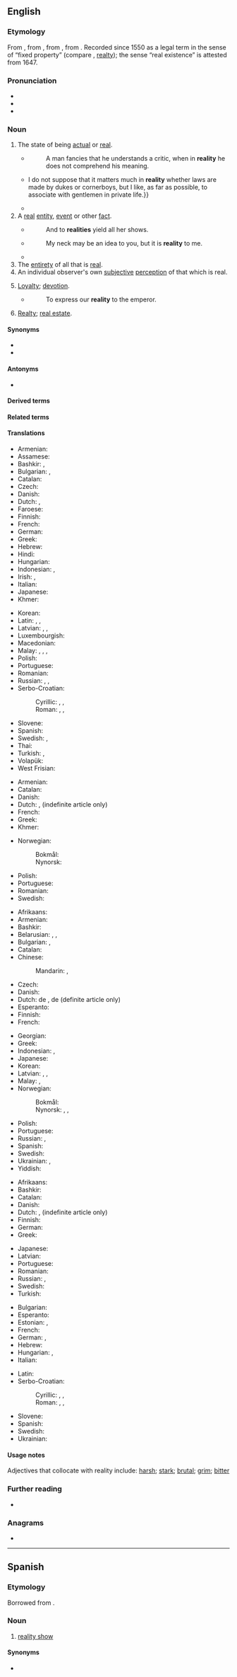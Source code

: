 ==English==

===Etymology===
{{defdate|circa 1540}} From {{der|en|fr|réalité||quality of being real}}, from {{der|en|frm|realité||property, possession}}, from {{der|en|ML.|reālitās}}, from {{der|en|LL.|reālis||real}}. Recorded since 1550 as a legal term in the sense of “fixed property” (compare {{m|en|real estate}}, [[realty]]); the sense “real existence” is attested from 1647.

===Pronunciation===
* {{IPA|/ɹiˈælɪti/|/ɹiˈæləti/|lang=en}}
* {{audio|en-us-reality.ogg|Audio (US)|lang=en}}
* {{rhymes|ælɪti|lang=en}}

===Noun===
{{en-noun|-|realities}}

# The state of being [[actual]] or [[real]].
#: {{ux|en|The '''reality''' of the crash scene on TV dawned upon him only when he saw the victim was no actor but his friend.}}
#* {{rfdate||and other bibliographic particulars}} {{w|Joseph Addison}}
#*: A man fancies that he understands a critic, when in '''reality''' he does not comprehend his meaning.
#* {{RQ:Birmingham Gossamer|chapter=I|passage=As a political system democracy seems to me extraordinarily foolish,{{nb...}}. My servant is, so far as I am concerned, welcome to as many votes as he can get.{{...}}I do not suppose that it matters much in '''reality''' whether laws are made by dukes or cornerboys, but I like, as far as possible, to associate with gentlemen in private life.}}
#* {{quote-magazine|date=2013-06-07|author={{w|Joseph Stiglitz}}| volume=188| issue=26| page=19| magazine={{w|The Guardian Weekly}}| title=[http://www.guardian.co.uk/commentisfree/2013/may/27/globalisation-is-about-taxes-too Globalisation is about taxes too]| passage=It is time the international community faced the '''reality''': we have an unmanageable, unfair, distortionary global tax regime. It is a tax system that is pivotal in creating the increasing inequality that marks most advanced countries today{{nb...}}.}}
# A [[real]] [[entity]], [[event]] or other [[fact]].
#: {{ux|en|The ultimate '''reality''' of life is that it ends in death.}}
#* {{rfdate||and other bibliographic particulars}} {{w|John Milton}}
#*: And to '''realities''' yield all her shows.
#* {{rfdate||and other bibliographic particulars}} {{w|James Beattie}}
#*: My neck may be an idea to you, but it is '''reality''' to me.
#* {{quote-book|author=European Court of Human Rights|title=Wypych v. Poland|date=25-10-2005|url=https://hudoc.echr.coe.int/eng?i=001-71236|issue=2428/05|passage=Given the economic '''realities''' of contemporary Poland, a requirement to provide information on movable assets which exceed PLN 10,000 in value cannot be held to be excessive.}}
# The [[entirety]] of all that is [[real]].
# An individual observer's own [[subjective]] [[perception]] of that which is real.
# {{lb|en|obsolete}} [[loyalty|Loyalty]]; [[devotion]].
#* {{rfdate||and other bibliographic particulars}} {{w|Thomas Fuller}}
#*: To express our '''reality''' to the emperor.
# {{lb|en|legal|obsolete}} [[realty|Realty]]; [[real estate]].

====Synonyms====
* {{l|en|truth}}
* {{l|en|actuality}}

====Antonyms====
* {{l|en|fantasy}}

====Derived terms====
{{der3|lang=en|
|{{l|en|absolute reality}}
|{{l|en|augmented reality}}
|{{l|en|bite of the reality sandwich}}
|{{l|en|consensus reality}}
|{{l|en|in reality}}
|{{l|en|mixed reality}}
|{{l|en|real reality}}
|{{l|en|reality-based}}
|{{l|en|reality challenged}}
|{{l|en|reality check}}
|{{l|en|reality distortion field}}
|{{l|en|reality pornography}}
|{{l|en|reality principle}}
|{{l|en|reality show}}
|{{l|en|reality television}}
|{{l|en|reality testing}}
|{{l|en|reality therapy}}
|{{l|en|reality TV}}
|{{l|en|unreality}}
|{{l|en|virtual reality}}
}}

====Related terms====
{{rel3|lang=en
|{{l|en|realia}}
|{{l|en|realism}}
|{{l|en|realize}}
|{{l|en|realization}}
|{{l|en|realty}}
}}

====Translations====
{{trans-top|state of being actual or real}}
* Armenian: {{t+|hy|իրականություն}}
* Assamese: {{t|as|দিঠক}}
* Bashkir: {{t|ba|ғәмәл}}, {{t|ba|ысынбарлыҡ}}
* Bulgarian: {{t+|bg|действи́телност|f|sc=Cyrl}}, {{t+|bg|реа́лност|f|sc=Cyrl}}
* Catalan: {{t+|ca|realitat|f}}
* Czech: {{t+|cs|skutečnost|f}}
* Danish: {{t+|da|virkelighed|c}}
* Dutch: {{t+|nl|werkelijkheid|f}}, {{t+|nl|realiteit|f}}
* Faroese: {{t|fo|veruleiki|m}}
* Finnish: {{t+|fi|olemassaolo}}
* French: {{t+|fr|réalité|f}}
* German: {{t+|de|Wirklichkeit|f}}
* Greek: {{t+|el|πραγματικότητα|f}}
* Hebrew: {{t-needed|he}}
* Hindi: {{t+|hi|सच्चाई|f|sc=Deva}}
* Hungarian: {{t+|hu|valóság}}
* Indonesian: {{t+|id|realitas}}, {{t+|id|kenyataan}}
* Irish: {{t|ga|nithiúlacht|f}}, {{t|ga|réadúlacht|f}}
* Italian: {{t+|it|realtà|f}}
* Japanese: {{t+|ja|実在|tr=じつざい, jitsuzai}}
* Khmer: {{t|km|ការពិត|tr=kaa pɨt|sc=Khmr}}
{{trans-mid}}
* Korean: {{t-needed|ko}}
* Latin: {{t|la|natura}}, {{t|la|eventus}}, {{t+|la|veritas}}
* Latvian: {{t|lv|reālums|m}}, {{t|lv|reālība|f}}, {{t|lv|realitāte|f}}
* Luxembourgish: {{t|lb|Realitéit|f}}
* Macedonian: {{t|mk|реалност|f|sc=Cyrl}}
* Malay: {{t|ms|realiti}}, {{t|ms|kenyataan}}, {{t|ms|hakikat}}, {{t|ms|fakta}}
* Polish: {{t+|pl|rzeczywistość|f}}
* Portuguese: {{t+|pt|realidade|f}}
* Romanian: {{t+|ro|realitate|f}}
* Russian: {{t+|ru|реа́льность|f}}, {{t+|ru|действи́тельность|f}}, {{t+|ru|веще́ственность|f}}
* Serbo-Croatian:
*: Cyrillic: {{t|sh|стварност|f|sc=Cyrl}}, {{t|sh|реалност|f|sc=Cyrl}}, {{t|sh|јава|f|sc=Cyrl}}
*: Roman: {{t+|sh|stvarnost|f}}, {{t+|sh|realnost|f}}, {{t+|sh|java|f}}
* Slovene: {{t|sl|resničnost|f}}
* Spanish: {{t+|es|realidad|f}}
* Swedish: {{t+|sv|verklighet|c}}, {{t+|sv|realism|c}}
* Thai: {{t|th|ความเป็นจริง}}
* Turkish: {{t+|tr|gerçeklik}}, {{t+|tr|realite}}
* Volapük: {{t-needed|vo}}
* West Frisian: {{t|fy|wierheid|c}}
{{trans-bottom}}

{{trans-top|a real entity, event etc.}}
* Armenian: {{t+|hy|իրողություն}}
* Catalan: {{t+|ca|realitat|f}}
* Danish: {{t|da|realitet|c}}
* Dutch: {{t|nl|feitelijkheid|f}}, {{t+|nl|realiteit|f}} (indefinite article only)
* French: {{t-needed|fr}}
* Greek: {{t+|el|πραγματικότητα|f}}
* Khmer: {{t|km|ការពិត|tr=kaa pɨt|sc=Khmr}}
{{trans-mid}}
* Norwegian:
*: Bokmål: {{t|nb|realitet|m}}
*: Nynorsk: {{t|nn|realitet|m}}
* Polish: {{t+|pl|rzeczywistość|f}}
* Portuguese: {{t+|pt|realidade|f}}
* Romanian: {{t+|ro|realitate|f}}
* Swedish: {{t+|sv|realitet|c}}
{{trans-bottom}}

{{trans-top|entirety of all that is real}}
* Afrikaans: {{t|af|realiteit}}
* Armenian: {{t+|hy|իրական}}
* Bashkir: {{t|ba|ысынбарлыҡ}}
* Belarusian: {{t|be|рэа́льнасць|f}}, {{t|be|рэчаі́снасць|f}}, {{t|be|рэчаві́стасць|f}}
* Bulgarian: {{t+|bg|реа́лност|f}}, {{t+|bg|действи́телност|f}}
* Catalan: {{t+|ca|realitat|f}}
* Chinese:
*: Mandarin: {{t+|cmn|現實}}, {{t+|cmn|现实|tr=xiànshí}}
* Czech: {{t+|cs|skutečnost|f}}
* Danish: {{t+|da|virkelighed|c}}
* Dutch: de {{t+|nl|werkelijkheid|f}}, de {{t+|nl|realiteit|f}} (definite article only)
* Esperanto: {{t|eo|realaĵo}}
* Finnish: {{t+|fi|todellisuus}}
* French: {{t+|fr|réalité|f}}
{{trans-mid}}
* Georgian: {{t-needed|ka}}
* Greek: {{t+|el|πραγματικότητα|f}}
* Indonesian: {{t+|id|realitas}}, {{t+|id|kenyataan}}
* Japanese: {{t+|ja|現実|tr=げんじつ, genjitsu}}
* Korean: {{t+|ko|현실}}
* Latvian: {{t|lv|īstenība|f}}, {{t|lv|realitāte|f}}, {{t|lv|reālība}}
* Malay: {{t|ms|realiti}}, {{t|ms|kenyataan}}
* Norwegian:
*: Bokmål: {{t+|no|virkelighet|m|f}}
*: Nynorsk: {{t+|nn|røynd|f}}, {{t|nn|røyndom|m}}, {{t+|nn|verkelegheit|f}}
* Polish: {{t+|pl|rzeczywistość|f}}
* Portuguese: {{t+|pt|realidade|f}}
* Russian: {{t+|ru|реа́льность|f}}, {{t+|ru|действи́тельность|f}}
* Spanish: {{t+|es|realidad|f}}
* Swedish: {{t+|sv|verklighet|c}}
* Ukrainian: {{t|uk|реа́льність|f}}, {{t|uk|ді́йсність|f}}
* Yiddish: {{t|yi|וואָר|f}}
{{trans-bottom}}

{{trans-top|an individual observer's subjective perception}}
* Afrikaans: {{t|af|realiteit}}
* Bashkir: {{t|ba|ысынбарлыҡ}}
* Catalan: {{t+|ca|realitat|f}}
* Danish: {{t+|da|virkelighed|c}}
* Dutch: {{t+|nl|werkelijkheid|f}}, {{t+|nl|realiteit|f}} (indefinite article only)
* Finnish: {{t+|fi|todellisuus}}
* German: {{t+|de|Realität|f}}
* Greek: {{t+|el|πραγματικότητα|f}}
{{trans-mid}}
* Japanese: {{t+|ja|現実|tr=げんじつ, genjitsu}}
* Latvian: {{t|lv|realitāte|f}}
* Portuguese: {{t+|pt|realidade|f}}
* Romanian: {{t+|ro|realitate|f}}
* Russian: {{t+|ru|реа́льность|f}}, {{t+|ru|действи́тельность|f}}
* Swedish: {{t+|sv|verklighet|c}}
* Turkish: {{t+|tr|realite}}
{{trans-bottom}}

{{checktrans-top}}
* Bulgarian: {{t+check|bg|реалност|tr=realnost|sc=Cyrl}}
* Esperanto: {{t-check|eo|realaĵo}}
* Estonian: {{t-check|et|reaalsus}}, {{t-check|et|tegelikkus}}
* French: {{t+check|fr|réalité}}
* German: {{t+check|de|Wirklichkeit|f}}, {{t+check|de|Realität|f}}
* Hebrew: {{t+check|he|מדומה|sc=Hebr}}
* Hungarian: {{t+check|hu|valóság}}, {{t+check|hu|realitás}}
* Italian: {{t+check|it|realtà}}
{{trans-mid}}
* Latin: {{t-check|la|realitas|f}}
* Serbo-Croatian:
*: Cyrillic: {{t-check|sh|стварност|f|sc=Cyrl}}, {{t-check|sh|реалност|f|sc=Cyrl}}, {{t-check|sh|јава|f|sc=Cyrl}}
*: Roman: {{t+check|sh|stvarnost|f}}, {{t+check|sh|realnost|f}}, {{t+check|sh|java|f}}
* Slovene: {{t-check|sl|resničnost|f}}
* Spanish: {{t+check|es|realidad}}
* Swedish: {{t+check|sv|verklighet|c}}
* Ukrainian: {{t-check|uk|реальність|sc=Cyrl}}
{{trans-bottom}}

====Usage notes====
Adjectives that collocate with reality include: [[harsh]]; [[stark]]; [[brutal]]; [[grim]]; [[bitter]]

===Further reading===
* {{pedia}}

===Anagrams===
* {{anagrams|en|irately|tearily}}

----

==Spanish==

===Etymology===
Borrowed from {{bor|es|en|reality}}.

===Noun===
{{es-noun|m|realities|pl2=realitys}}

# {{lb|es|television}} [[reality show]]

====Synonyms====
* {{l|es|reality show}}